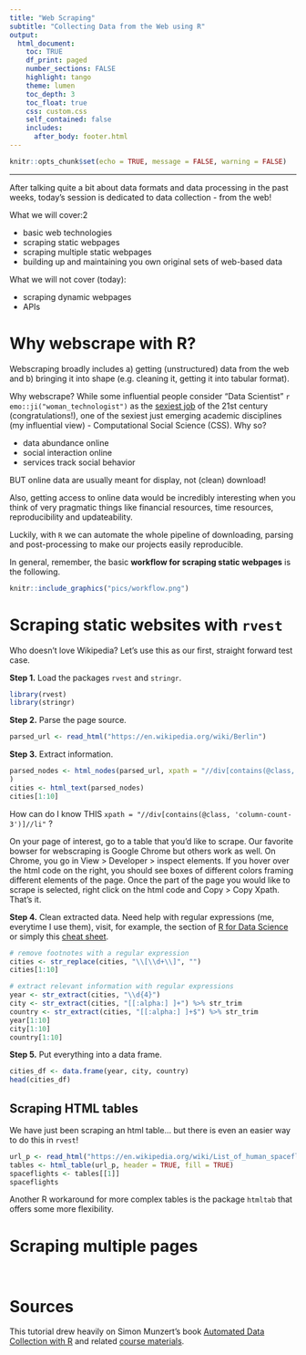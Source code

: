 ```yaml
---
title: "Web Scraping"
subtitle: "Collecting Data from the Web using R"
output: 
  html_document:
    toc: TRUE
    df_print: paged
    number_sections: FALSE
    highlight: tango
    theme: lumen
    toc_depth: 3
    toc_float: true
    css: custom.css 
    self_contained: false
    includes:
      after_body: footer.html
---
```


```r
knitr::opts_chunk$set(echo = TRUE, message = FALSE, warning = FALSE)
```
***

After talking quite a bit about data formats and data processing in the past weeks, today's session is dedicated to data collection - from the web!

What we will cover:2

* basic web technologies
* scraping static webpages
* scraping multiple static webpages 
* building up and maintaining you own original sets of web-based data

What we will not cover (today): 

* scraping dynamic webpages
* APIs 

# Why webscrape with R?

Webscraping broadly includes a) getting (unstructured) data from the web and b) 
bringing it into shape (e.g. cleaning it, getting it into tabular format).

Why webscrape? While some influential people consider "Data Scientist" `r emo::ji("woman_technologist")` as the [sexiest job](https://hbr.org/2012/10/data-scientist-the-sexiest-job-of-the-21st-century) of the 21st century (congratulations!), one of the sexiest just emerging academic disciplines (my influential view) - Computational Social Science (CSS). Why so? 

* data abundance online 
* social interaction online
* services track social behavior

BUT online data are usually meant for display, not (clean) download!

Also, getting access to online data would be incredibly interesting when you think of 
very pragmatic things like financial resources, time resources, reproducibility and updateability.

Luckily, with `R` we can automate the whole pipeline of downloading, parsing and post-processing to make our projects easily reproducible. 

In general, remember, the basic **workflow for scraping static webpages** is the following.

```r
knitr::include_graphics("pics/workflow.png")
```

# Scraping static websites with `rvest`

Who doesn't love Wikipedia? Let's use this as our first, straight forward test case.

**Step 1.** Load the packages `rvest` and `stringr`.

```r
library(rvest)
library(stringr)
```

**Step 2.** Parse the page source.

```r
parsed_url <- read_html("https://en.wikipedia.org/wiki/Berlin")
```

**Step 3.** Extract information.

```r
parsed_nodes <- html_nodes(parsed_url, xpath = "//div[contains(@class, 'column-count-3')]//li"
)
cities <- html_text(parsed_nodes)
cities[1:10]
```

How can do I know THIS `xpath = "//div[contains(@class, 'column-count-3')]//li"` ?

On your page of interest, go to a table that you'd like to scrape. Our favorite bowser for webscraping is Google Chrome but others work as well. On Chrome, you go in View > Developer > inspect elements. If you hover over the html code on the right, you should see boxes of different colors framing different elements of the page. Once the part of the page you would like to scrape is selected, right click on the html code and Copy > Copy Xpath. That's it. 

**Step 4.** Clean extracted data. Need help with regular expressions (me, everytime I use them), visit, for example, the section of [R for Data Science](https://r4ds.had.co.nz/strings.html) or simply this [cheat sheet](https://evoldyn.gitlab.io/evomics-2018/ref-sheets/R_strings.pdf).
```r
# remove footnotes with a regular expression
cities <- str_replace(cities, "\\[\\d+\\]", "")
cities[1:10]

# extract relevant information with regular expressions
year <- str_extract(cities, "\\d{4}")
city <- str_extract(cities, "[[:alpha:] ]+") %>% str_trim
country <- str_extract(cities, "[[:alpha:] ]+$") %>% str_trim
year[1:10]
city[1:10]
country[1:10]
```

**Step 5.** Put everything into a data frame.
```r
cities_df <- data.frame(year, city, country)
head(cities_df)
```

## Scraping HTML tables

We have just been scraping an html table... but there is even an easier way to do this in `rvest`!

```r
url_p <- read_html("https://en.wikipedia.org/wiki/List_of_human_spaceflights")
tables <- html_table(url_p, header = TRUE, fill = TRUE)
spaceflights <- tables[[1]]
spaceflights
```
Another R workaround for more complex tables is the package `htmltab` that offers some more flexibility.

# Scraping multiple pages 
```r

```

```r

```



# Sources

This tutorial drew heavily on Simon Munzert's book [Automated Data Collection with R](http://r-datacollection.com/) and related [course materials](https://github.com/simonmunzert/web-scraping-with-r-extended-edition). 










